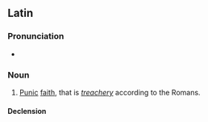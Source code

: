 ==Latin==

===Pronunciation===
* {{la-IPA|fidēs Pūnica}}

===Noun===
{{la-noun|[[fidēs]] [[Punicus|Pūnica]]|fideī Pūnicae|f|fifth}}

# {{lb|la|idiomatic}} [[Punic]] [[faith]], that is ''[[treachery]]'' according to the Romans.

====Declension====
{{la-ndecl|fidēs<5.sg> Pūnica<+>|title=<5> noun with <1&2> adjective.}}